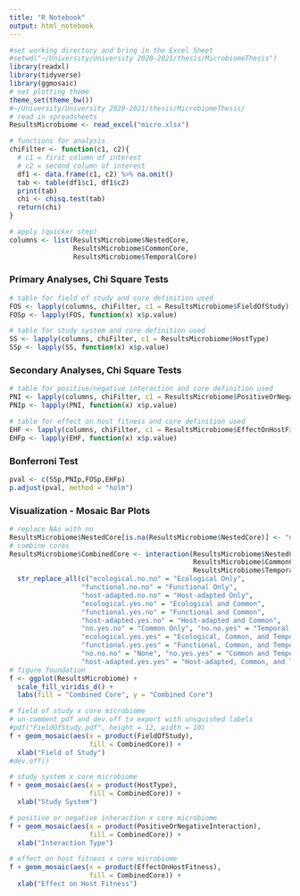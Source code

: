 ```yaml
---
title: "R Notebook"
output: html_notebook
---
```


```r
#set working directory and bring in the Excel Sheet
#setwd("~/University/University 2020-2021/thesis/MicrobiomeThesis")
library(readxl)
library(tidyverse)
library(ggmosaic)
# set plotting theme
theme_set(theme_bw())
#~/University/University 2020-2021/thesis/MicrobiomeThesis/
# read in spreadsheets
ResultsMicrobiome <- read_excel("micro.xlsx")
```

```r
# functions for analysis
chiFilter <- function(c1, c2){
  # c1 = first column of interest
  # c2 = second column of interest
  df1 <- data.frame(c1, c2) %>% na.omit()
  tab <- table(df1$c1, df1$c2)
  print(tab)
  chi <- chisq.test(tab)
  return(chi)
}
```

```r
# apply (quicker step)
columns <- list(ResultsMicrobiome$NestedCore,
                ResultsMicrobiome$CommonCore,
                ResultsMicrobiome$TemporalCore)
```

### Primary Analyses, Chi Square Tests
```r
# table for field of study and core definition used
FOS <- lapply(columns, chiFilter, c1 = ResultsMicrobiome$FieldOfStudy)
FOSp <- lapply(FOS, function(x) x$p.value)
```

```r
# table for study system and core definition used
SS <- lapply(columns, chiFilter, c1 = ResultsMicrobiome$HostType)
SSp <- lapply(SS, function(x) x$p.value)
```

### Secondary Analyses, Chi Square Tests
```r
# table for positive/negative interaction and core definition used
PNI <- lapply(columns, chiFilter, c1 = ResultsMicrobiome$PositiveOrNegativeInteraction)
PNIp <- lapply(PNI, function(x) x$p.value)
```

```r
# table for effect on host fitness and core definition used
EHF <- lapply(columns, chiFilter, c1 = ResultsMicrobiome$EffectOnHostFitness)
EHFp <- lapply(EHF, function(x) x$p.value)
```


### Bonferroni Test

```r
pval <- c(SSp,PNIp,FOSp,EHFp)
p.adjust(pval, method = "holm")
```

### Visualization - Mosaic Bar Plots
```r
# replace NAs with no
ResultsMicrobiome$NestedCore[is.na(ResultsMicrobiome$NestedCore)] <- "no"
# combine cores
ResultsMicrobiome$CombinedCore <- interaction(ResultsMicrobiome$NestedCore,
                                              ResultsMicrobiome$CommonCore,
                                              ResultsMicrobiome$TemporalCore) %>%
  str_replace_all(c("ecological.no.no" = "Ecological Only",
                  "functional.no.no" = "Functional Only",
                  "host-adapted.no.no" = "Host-adapted Only",
                  "ecological.yes.no" = "Ecological and Common",
                  "functional.yes.no" = "Functional and Common",
                  "host-adapted.yes.no" = "Host-adapted and Common",
                  "no.yes.no" = "Common Only", "no.no.yes" = "Temporal Only",
                  "ecological.yes.yes" = "Ecological, Common, and Temporal",
                  "functional.yes.yes" = "Functional, Common, and Temporal",
                  "no.no.no" = "None", "no.yes.yes" = "Common and Temporal",
                  "host-adapted.yes.yes" = "Host-adapted, Common, and Temporal"))
# figure foundation
f <- ggplot(ResultsMicrobiome) +
  scale_fill_viridis_d() +
  labs(fill = "Combined Core", y = "Combined Core")
```

```r
# field of study x core microbiome
# un-comment pdf and dev.off to export with unsquished labels
#pdf("FieldOfStudy.pdf", height = 12, width = 10)
f + geom_mosaic(aes(x = product(FieldOfStudy),
                    fill = CombinedCore)) +
  xlab("Field of Study")
#dev.off()
```

```r
# study system x core microbiome
f + geom_mosaic(aes(x = product(HostType),
                    fill = CombinedCore)) +
  xlab("Study System")
```

```r
# positive or negative interaction x core microbiome
f + geom_mosaic(aes(x = product(PositiveOrNegativeInteraction),
                    fill = CombinedCore)) +
  xlab("Interaction Type")
```

```r
# effect on host fitness x core microbiome
f + geom_mosaic(aes(x = product(EffectOnHostFitness),
                    fill = CombinedCore)) +
  xlab("Effect on Host Fitness")
```

